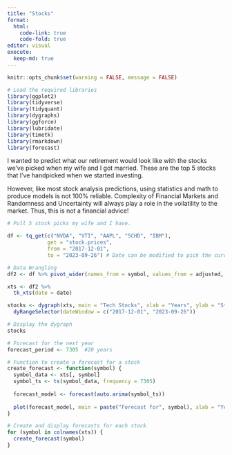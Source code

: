 ```yaml
---
title: "Stocks"
format:
  html:
    code-link: true
    code-fold: true
editor: visual
execute:
  keep-md: true
---
```


```r
knitr::opts_chunk$set(warning = FALSE, message = FALSE)

# Load the required libraries
library(ggplot2)
library(tidyverse)
library(tidyquant)
library(dygraphs)
library(ggforce)
library(lubridate)
library(timetk)
library(rmarkdown)
library(forecast)
```
I wanted to predict what our retirement would look like with the stocks we've picked when my wife and I got married. These are the top 5 stocks that I've handpicked when we started investing. 

However, like most stock analysis predictions, using statistics and math to produce models is not 100% reliable. Complexity of Financial Markets and Randomness and Uncertainty will always play a role in the voilatility to the market. Thus, this is not a financial advice! 
```r

# Pull 5 stock picks my wife and I have.

df <- tq_get(c("NVDA", "VTI", "AAPL", "SCHD", "IBM"),
             get = "stock.prices",
             from = "2017-12-01",
             to = "2023-09-26") # Date can be modified to pick the current date end_date for this demo I want to select the date I finished this project

# Data Wrangling 
df2 <- df %>% pivot_wider(names_from = symbol, values_from = adjusted, id_cols = date)

xts <- df2 %>%
  tk_xts(date = date)

stocks <- dygraph(xts, main = "Tech Stocks", xlab = "Years", ylab = "Stock Prices") %>%
  dyRangeSelector(dateWindow = c("2017-12-01", "2023-09-26"))

# Display the dygraph
stocks

# Forecast for the next year
forecast_period <- 7305  #20 years

# Function to create a forecast for a stock
create_forecast <- function(symbol) {
  symbol_data <- xts[, symbol]
  symbol_ts <- ts(symbol_data, frequency = 7305)
  
  forecast_model <- forecast(auto.arima(symbol_ts))
  
  plot(forecast_model, main = paste("Forecast for", symbol), xlab = "Years", ylab = "Stock Prices")
}

# Create and display forecasts for each stock
for (symbol in colnames(xts)) {
  create_forecast(symbol)
}
```
